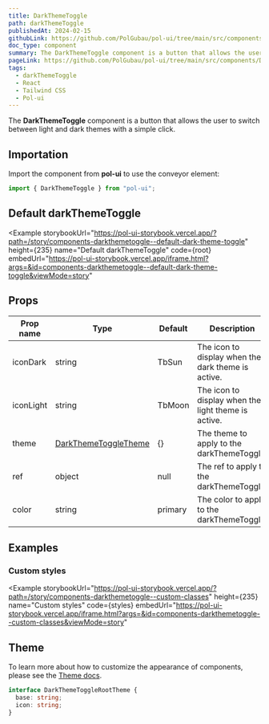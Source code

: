 ```yaml
---
title: DarkThemeToggle
path: darkThemeToggle
publishedAt: 2024-02-15
githubLink: https://github.com/PolGubau/pol-ui/tree/main/src/components/DarkThemeToggle
doc_type: component
summary: The DarkThemeToggle component is a button that allows the user to switch between light and dark themes with a simple click.
pageLink: https://github.com/PolGubau/pol-ui/tree/main/src/components/DarkThemeToggle
tags:
  - darkThemeToggle
  - React
  - Tailwind CSS
  - Pol-ui
---
```




The **DarkThemeToggle** component is a button that allows the user to switch between light and dark themes with a simple click.

## Importation

Import the component from **pol-ui** to use the conveyor element:

```jsx
import { DarkThemeToggle } from "pol-ui";
```

## Default darkThemeToggle

<Example
  storybookUrl="https://pol-ui-storybook.vercel.app/?path=/story/components-darkthemetoggle--default-dark-theme-toggle"
  height={235}
  name="Default darkThemeToggle"
  code={root}
  embedUrl="https://pol-ui-storybook.vercel.app/iframe.html?args=&id=components-darkthemetoggle--default-dark-theme-toggle&viewMode=story"
>
  <RootCode />
</Example>

## Props

| Prop name | Type                           | Default | Description                                         |
| --------- | ------------------------------ | ------- | --------------------------------------------------- |
| iconDark  | string                         | TbSun   | The icon to display when the dark theme is active.  |
| iconLight | string                         | TbMoon  | The icon to display when the light theme is active. |
| theme     | [DarkThemeToggleTheme](#theme) | {}      | The theme to apply to the darkThemeToggle.          |
| ref       | object                         | null    | The ref to apply to the darkThemeToggle.            |
| color     | string                         | primary | The color to apply to the darkThemeToggle.          |

## Examples

### Custom styles

<Example
  storybookUrl="https://pol-ui-storybook.vercel.app/?path=/story/components-darkthemetoggle--custom-classes"
  height={235}
  name="Custom styles"
  code={styles}
  embedUrl="https://pol-ui-storybook.vercel.app/iframe.html?args=&id=components-darkthemetoggle--custom-classes&viewMode=story"
>
  <Styles />
</Example>

## Theme

To learn more about how to customize the appearance of components, please see the [Theme docs](/docs/theming).

```ts
interface DarkThemeToggleRootTheme {
  base: string;
  icon: string;
}
```
